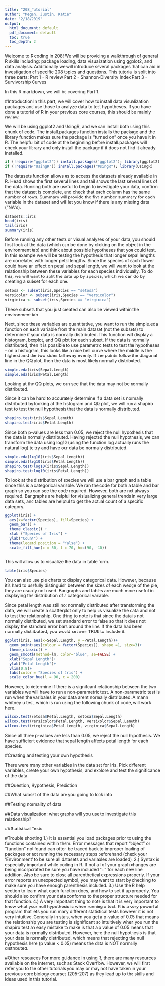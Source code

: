 ```yaml
---
title: "208_Tutorial"
author: "Megan, Justin, Katie"
date: "2/18/2019"
output:
  html_document: default
  pdf_document: default
  toc: true
  toc_depth: 2
---
```


Welcome to R coding in 208!
We will be providing a walkthrough of general R skills including: package loading, data visualization using ggplot2, and data analysis. Additionally we will introduce several packages that can aid in investigation of specific 208 topics and questions. This tutorial is split into three parts:
  Part 1 - R review
  Part 2 - Shannon-Diversity Index
  Part 3 - Survivorship Curves

In this R markdown, we will be covering Part 1. 

#Introduction 
In this part, we will cover how to install data visualization packages and use those to analyze data to test hypotheses. If you have done a tutorial of R in your previous core courses, this should be mainly review. 

We will be using ggplot2 and UsingR, and we can install both using this chunk of code. The install.packages function installs the package and the library function makes sure the package is "turned on" once you have it in R. The helpful bit of code at the beginning before install.packages will check your library and only install the package if it does not find it already installed.


```r
if (!require("ggplot2")) install.packages("ggplot2"); library(ggplot2)
if (!require("UsingR")) install.packages("UsingR"); library(UsingR)
```


The datasets function allows us to access the datasets already available in R. Head shows the first several lines and tail shows the last several lines of the data. Running both are useful to begin to investigate your data, confirm that the dataset is complete, and check that each column has the same number of rows. Summary will provide the five number summary for each variable in the dataset and will let you know if there is any missing data ("NA"s).


```r
datasets::iris
head(iris)
tail(iris)
summary(iris)
```


Before running any other tests or visual analyses of your data, you should first look at the data (which can be done by clicking on the object in the environment tab) and think about possible hypotheses that you could test. In this example we will be testing the hypothesis that longer sepal lengths are correlated with longer petal lengths. Since the species of each flower could have an effect on petal and sepal length, we will want to look at the relationship between these variables for each species individually. To do this, we will want to split the data up by species, which we can do by creating a subset for each one. 


```r
setosa <- subset(iris,Species == "setosa")
versicolor <- subset(iris,Species == "versicolor")
virginica <- subset(iris,Species == "virginica")
```


These subsets that you just created can also be viewed within the environment tab.

Next, since these variables are quantitative, you want to run the simple.eda function on each variable from the main dataset (not the subsets) to determine if your data is normally distributed. This function will display a histogram, boxplot, and QQ plot for each subset. If the data is normally distributed, then it is possible to use parametric tests to test the hypotheses - on a histogram, this looks like a nice bell curve where the middle is the highest and the two sides fall away evenly. If the points follow the diagonal line in the QQ plot, then the data is most likely normally distributed.


```r
simple.eda(iris$Sepal.Length)
simple.eda(iris$Petal.Length)
```


Looking at the QQ plots, we can see that the data may not be normally distributed.

Since it can be hard to accurately determine if a data set is normally distributed by looking at the histogram and QQ plot, we will run a shapiro test to test the null hypothesis that the data is normally distributed. 


```r
shapiro.test(iris$Sepal.Length)
shapiro.test(iris$Petal.Length)
```


Since both p-values are less than 0.05, we reject the null hypothesis that the data is normally distributed. Having rejected the null hypothesis, we can transform the data using log10 (using the function log actually runs the natural log) to try and have our data be normally distributed.


```r
simple.eda(log10(iris$Sepal.Length))
simple.eda(log10(iris$Petal.Length))
shapiro.test(log10(iris$Sepal.Length))
shapiro.test(log10(iris$Petal.Length))
```


To look at the distribution of species we will use a bar graph and a table since this is a categorical variable. We ran the code for both a table and bar graph so you can see the code required. However, both are not always required. Bar graphs are helpful for visiualizing general trends in very large data sets, and tables are helpful to get the actual count of a specific category.


```r
ggplot(iris) + 
  aes(x=factor(Species), fill=Species) +
  geom_bar() +
  theme_classic() +
  xlab ("Species of Iris") +
  ylab("Count") +
  theme(legend.position = "false") +
  scale_fill_hue(c = 50, l = 70, h=c(90, -30))
  
```


This will allow us to visualize the data in table form. 


```r
table(iris$Species)
```


You can also use pie charts to display categorical data. However, because it's hard to usefully distinguish between the sizes of each wedge of the pie, they are usually not used. Bar graphs and tables are much more useful in displaying the distribution of a categorical variable.

Since petal length was still not normally distributed after transforming the data, we will create a scatterplot only to help us visualize the data and not to test the relationship. One thing to note is that since the data is not normally distributed, we set standard error to false so that it does not display the standard error bars around the line. If the data had been normally distributted, you would set se= TRUE to include it.


```r
ggplot(iris, aes(x=Sepal.Length, y =Petal.Length))+
  geom_point(aes(colour = factor(Species)), shape =1, size=3)+
  theme_classic() +
  geom_smooth(method=lm, color="blue", se=FALSE) +
  xlab("Sepal Length")+
  ylab("Petal Length")+
  ylim(0,8)+
  labs(color = "Species of Iris") +
  scale_color_hue(l = 90, c = 200)
```


However, to determine if there is a signifcant relationship between the two variables we will have to run a non-parametric test. A non-parametric test is run when the varibales in your data arent normally distributed. A mann whitney u test, which is run using the following chunk of code, will work here. 


```r
wilcox.test(setosa$Petal.Length, setosa$Sepal.Length)
wilcox.test(versicolor$Petal.Length, versicolor$Sepal.Length)
wilcox.test(virginica$Petal.Length, virginica$Sepal.Length)
```


Since all three p-values are less than 0.05, we reject the null hypothesis. We have sufficient evidence that sepal length affects petal length for each species. 


#Creating and testing your own hypothesis

There were many other variables in the data set for Iris. Pick different variables, create your own hypothesis, and explore and test the significance of the data.

##Question, Hypothesis, Prediction


##What subset of the data are you going to look into


##Testing normality of data


##Data visualization: what graphs will you use to investigate this relationship?


##Statistical Tests



#Trouble shooting
1.) It is essential you load packages prior to using the functions contained within them. Error messages that report "object" or "function" not found can often be traced back to improper loading of packages or not running the necessary steps beforehand (check your 'Environment' to be sure all datasets and variables are loaded). 
2.) Syntax is especially important while coding in R. If not all of your graph changes are being incorporated be sure you have included "+" for each new line addition. Also be sure to close all parenthetical expressions properly. If your error reports an unexpected symbol, you may want to start by checking to make sure you have enough parenthesis included.
3.) Use the R help section to learn what each function does, and how to set it up properly. You should also confirm your data conforms to the proper structure needed for that function. 
4.) A very important thing to note is that it is very important to know what your null hypothesis is when running a test. R is a very powerful program that lets you run many different statistical tests however it is not very intuitive. Generally in stats, when you get a p-value of 0.05 that means the relationship you are testing is significant so intuitively when you run the shapiro test an easy mistake to make is that a p value of 0.05 means that your data is normally distributed. However, here the null hypothesis is that your data is normally distributed, which means that rejecting the null hypothesis here (p value < 0.05) means the data is NOT normally distributed.

#Other resources
For more guidance in using R, there are many resources available on the internet, such as Stack Overflow. However, we will first refer you to the other tutorials you may or may not have taken in your previous core biology courses (205-207) as they lead up to the skills and ideas used in this tutorial. 

